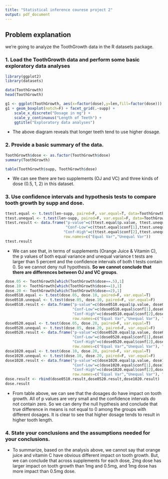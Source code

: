 ```yaml
---
title: "Statistical inference courese project 2"
output: pdf_document
---
```


## Problem explanation 

we're going to analyze the ToothGrowth data in the R datasets package. 

### 1. Load the ToothGrowth data and perform some basic exploratory data analyses 

```r
library(ggplot2)
library(datasets)

data(ToothGrowth)
head(ToothGrowth)
```

```r
g1 <- ggplot(ToothGrowth, aes(x=factor(dose),y=len,fill=factor(dose)))
g1 + geom_boxplot(notch=F) + facet_grid(.~supp) + 
    scale_x_discrete("Dosage in mg") + 
    scale_y_continuous("Length of Teeth") + 
    ggtitle("Exploratory data analyses")
```

- The above diagram reveals that longer teeth tend to use higher dosage.

### 2. Provide a basic summary of the data.

```r
ToothGrowth$dose <- as.factor(ToothGrowth$dose)
summary(ToothGrowth)

table(ToothGrowth$supp, ToothGrowth$dose)
```

- We can see there are two supplements (OJ and VC) and three kinds of dose (0.5, 1, 2) in this dataset.


### 3. Use confidence intervals and hypothesis tests to compare tooth growth by supp and dose.
```r
ttest.equal <- t.test(len~supp, paired=F, var.equal=T, data=ToothGrowth)
ttest.unequal <- t.test(len~supp, paired=F, var.equal=F, data=ToothGrowth)
ttest.result <- data.frame("p-value"=c(ttest.equal$p.value, ttest.unequal$p.value),
                           "Conf-Low"=c(ttest.equal$conf[1],ttest.unequal$conf[1]),
                          "Conf-High"=c(ttest.equal$conf[2],ttest.unequal$conf[2]), 
                          row.names=c("Equal Var","Unequal Var"))
ttest.result
```

- We can see that, in terms of supplements (Orange Juice & Vitamin C), the p values of both equal variance and unequal variance t tests are larger than 5 percent and the confidence intervals of both t tests contain 0. So we cannot deny null hypothesis. **So we cannot conclude that there are differences between OJ and VC groups**.

```r
dose.05 <- ToothGrowth[which(ToothGrowth$dose==.5),1]
dose.10 <- ToothGrowth[which(ToothGrowth$dose==1),1]
dose.20 <- ToothGrowth[which(ToothGrowth$dose==2),1]
dose0510.equal <- t.test(dose.05, dose.10, paired=F, var.equal=T)
dose0510.unequal <- t.test(dose.05, dose.10, paired=F, var.equal=F)
dose0510.result <- data.frame("p-value"=c(dose0510.equal$p.value, dose0510.unequal$p.value),
                              "Conf-Low"=c(dose0510.equal$conf[1],dose0510.unequal$conf[1]),
                              "Conf-High"=c(dose0510.equal$conf[2],dose0510.unequal$conf[2]), 
                              row.names=c("Equal Var","Unequal Var"), "Dose"="0.5 to 1")
dose0520.equal <- t.test(dose.05, dose.20, paired=F, var.equal=T)
dose0520.unequal <- t.test(dose.05, dose.20, paired=F, var.equal=F)
dose0520.result <- data.frame("p-value"=c(dose0520.equal$p.value, dose0520.unequal$p.value),
                              "Conf-Low"=c(dose0520.equal$conf[1],dose0520.unequal$conf[1]),
                              "Conf-High"=c(dose0520.equal$conf[2],dose0520.unequal$conf[2]), 
                              row.names=c("Equal Var","Unequal Var"), "Dose"="0.5 to 2")
dose1020.equal <- t.test(dose.10, dose.20, paired=F, var.equal=T)
dose1020.unequal <- t.test(dose.10, dose.20, paired=F, var.equal=F)
dose1020.result <- data.frame("p-value"=c(dose1020.equal$p.value, dose1020.unequal$p.value),
                              "Conf-Low"=c(dose1020.equal$conf[1],dose1020.unequal$conf[1]),
                              "Conf-High"=c(dose1020.equal$conf[2],dose1020.unequal$conf[2]), 
                              row.names=c("Equal Var","Unequal Var"), "Dose"="1 to 2")
dose.result <- rbind(dose0510.result,dose0520.result,dose1020.result)
dose.result

```

- From table above, we can see that the dosages do have impact on tooth growth. All of p values are very small and the confidence intervals do not contain zero. So we can deny the null hypthesis and conclude that true difference in means is not equal to 0 among the groups with different dosages. It is clear to see that higher dosage tends to result in higher tooth length.

### 4. State your conclusions and the assumptions needed for your conclusions.

- To summarize, based on the analysis above,  we cannot say that orange juice and vitamin C have obvious different impact on tooth growth. But, we can conclude that across supplements for each dose, 2mg dose has larger impact on tooth growth than 1mg and 0.5mg, and 1mg dose has more impact than 0.5mg dose. 
